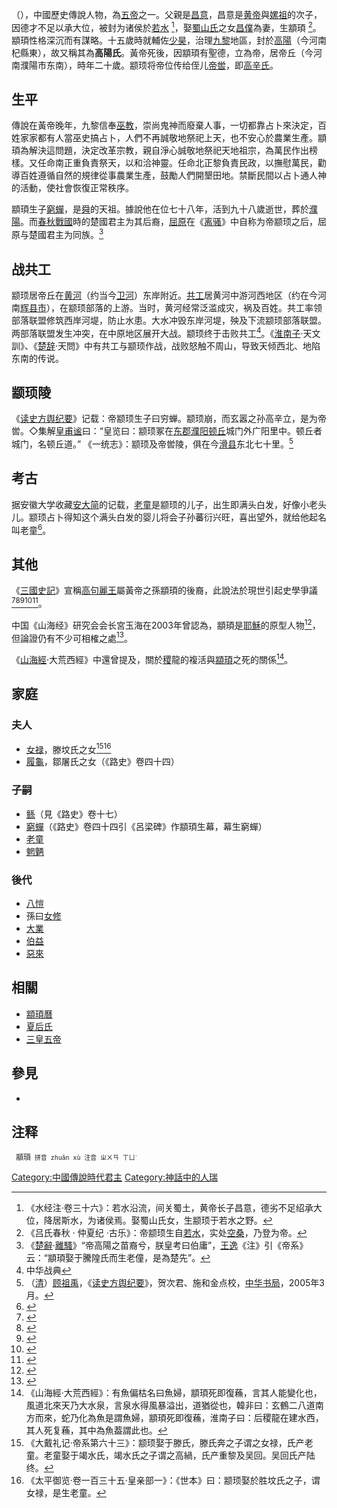 {{先秦人物信息框
|名称 = 顓頊
|图像 = EmperorZhuanxu.jpg
|图说 = 顓頊像
|时代 = 三皇五帝
|身份 = 国君
|父 = [[昌意|昌意]]
|母 = 昌僕
|子女 = 窮蟬
|都城 = 帝丘（今河南濮陽）
|居所 = 帝丘
|墓葬 = 帝丘
}}

'''{{ruby|颛|-{zh-hans:zhuān;zh-hk:zyun<sup>1</sup>;zh-tw:ㄓㄨㄢ}-}}{{ruby|顼|-{zh-hans:xū;zh-hk:juk<sup>1</sup>;zh-tw:ㄒㄩˋ}-}}'''（{{bd|？||？||}}），中國歷史傳說人物，為[[三皇五帝|五帝]]之一。父親是[[昌意|昌意]]，昌意是[[黄帝|黄帝]]與[[嫘祖|嫘祖]]的次子，因德才不足以承大位，被封为诸侯於[[若水|若水]] <ref> 《水经注·卷三十六》：若水沿流，间关蜀土，黄帝长子昌意，德劣不足绍承大位，降居斯水，为诸侯焉。娶蜀山氏女，生颛顼于若水之野。 </ref>，娶[[蜀山氏|蜀山氏]]之女[[昌僕|昌僕]]為妻，生顓頊 <ref>《吕氏春秋 · 仲夏纪 ·古乐》：帝颛顼生自[[若水|若水]]，实处[[空桑|空桑]]，乃登为帝。</ref>。顓頊性格深沉而有謀略。十五歲時就輔佐[[少昊|少昊]]，治理[[九黎|九黎]]地區，封於[[高阳镇_(杞县)|高陽]]（今河南杞縣東），故又稱其為'''高陽氏'''。黃帝死後，因顓頊有聖德，立為帝，居帝丘（今河南濮陽市东南），時年二十歲。颛顼将帝位传给侄儿[[帝喾|帝喾]]，即[[高辛氏|高辛氏]]。

==生平==
傳說在黃帝晚年，九黎信奉[[巫教|巫教]]，崇尚鬼神而廢棄人事，一切都靠占卜來決定，百姓家家都有人當巫史搞占卜，人們不再誠敬地祭祀上天，也不安心於農業生產。顓頊為解決這問題，決定改革宗教，親自淨心誠敬地祭祀天地祖宗，為萬民作出榜樣。又任命南正重負責祭天，以和洽神靈。任命北正黎負責民政，以撫慰萬民，勸導百姓遵循自然的規律從事農業生產，鼓勵人們開墾田地。禁斷民間以占卜通人神的活動，使社會恢復正常秩序。

顓頊生子[[窮蟬|窮蟬]]，是[[舜|舜]]的天祖。據說他在位七十八年，活到九十八歲逝世，葬於[[濮陽|濮陽]]。而[[春秋时期|春秋]][[戰國|戰國]]時的楚國君主为其后裔，[[屈原|屈原]]在《[[离骚|离骚]]》中自称为帝颛顼之后，屈原与楚國君主为同族。<ref>《[[楚辭|楚辭]]·[[離騷|離騷]]》“帝高陽之苗裔兮，朕皇考曰伯庸”，[[王逸|王逸]]《注》引《帝系》云：“顓頊娶于騰隍氏而生老僮，是為楚先”。</ref>

==战共工==
颛顼居帝丘在[[黄河|黄河]]（约当今[[卫河|卫河]]）东岸附近。[[共工|共工]]居黄河中游河西地区（约在今河南[[辉县市|辉县市]]），在颛顼部落的上游。当时，黄河经常泛滥成灾，祸及百姓。共工率领部落联盟修筑西岸河堤，防止水患。大水冲毁东岸河堤，殃及下流颛顼部落联盟。两部落联盟发生冲突，在中原地区展开大战。颛顼终于击败共工<ref>中华战典</ref>。《[[淮南子|淮南子]]·天文訓》、《[[楚辞|楚辞]]·天問》中有共工与颛顼作战，战败怒触不周山，导致天倾西北、地陷东南的传说。

==颛顼陵==
《[[读史方舆纪要|读史方舆纪要]]》记载：帝颛顼生子曰穷蝉。颛顼崩，而玄嚣之孙高辛立，是为帝喾。◇集解[[皇甫谧|皇甫谧]]曰：“皇览曰：颛顼冢在[[东郡|东郡]][[濮阳|濮阳]][[顿丘|顿丘]]城门外广阳里中。顿丘者城门，名顿丘道。”
《一统志》：颛顼及帝喾陵，俱在今[[滑县|滑县]]东北七十里。<ref>（[[清|清]]）[[顾祖禹|顾祖禹]]，《[[读史方舆纪要|读史方舆纪要]]》，贺次君、施和金点校，[[中华书局有限公司|中华书局]]，2005年3月。 </ref>

==考古==
据安徽大学收藏[[安大简|安大简]]的记载，[[老童|老童]]是颛顼的儿子，出生即满头白发，好像小老头儿。颛顼占卜得知这个满头白发的婴儿将会子孙蕃衍兴旺，喜出望外，就给他起名叫老童<ref>{{cite web|author=|title=“安大简”首露真容 上载《诗经》、楚史等珍贵文献|url=http://ah.anhuinews.com/system/2016/05/17/007347975.shtml|publisher=　中安在线|date=2016-05-17 09:19:54|accessdate=2017-11-26|pages=|archive-url=https://web.archive.org/web/20180322015441/http://ah.anhuinews.com/system/2016/05/17/007347975.shtml|archive-date=2018-03-22|dead-url=yes}}</ref>。

==其他==
《[[三國史記|三國史記]]》宣稱[[高句麗王|高句麗王]]屬黃帝之孫顓頊的後裔，此說法於現世引起史學爭議<ref>{{Cite news|author={{illm|金光林|ja|金光林 (歴史学者)}}|date=2014|title=A Comparison of the Korean and Japanese Approaches to Foreign Family Names|newspaper=Journal of cultural interaction in East Asia|publisher={{illm|東亞文化交涉學會|ja|東アジア文化交渉学会}}|url=http://www.sciea.org/wp-content/uploads/2014/05/03_JIN.pdf|language=en|format=PDF|page=30|archiveurl=https://web.archive.org/web/20160327222247/http://www.sciea.org/wp-content/uploads/2014/05/03_JIN.pdf|archivedate=2016-03-27}}</ref><ref>{{Cite news|url=http://db.history.go.kr/item/level.do?setId=1&itemId=sg&synonym=off&chinessChar=on&position=0&levelId=sg_028_0020_0430|title=三國史記 卷第二十八 百濟本紀 第六|publisher=[[國史編纂委員會|國史編纂委員會]]|archiveurl=https://web.archive.org/web/20170906135037/http://db.history.go.kr/item/level.do?setId=1&itemId=sg&synonym=off&chinessChar=on&position=0&levelId=sg_028_0020_0430|archivedate=2017-09-06}}</ref><ref>{{Cite news|url=http://db.history.go.kr/item/level.do?sort=levelId&dir=ASC&start=1&limit=20&page=1&setId=2&prevPage=0&prevLimit=&itemId=sg&types=&synonym=off&chinessChar=on&levelId=sg_018_0050_0170&position=1|title=三國史記 卷第十八 髙句麗本紀 第六|publisher=[[國史編纂委員會|國史編纂委員會]]|archiveurl=https://web.archive.org/web/20170906134738/http://db.history.go.kr/item/level.do?sort=levelId&dir=ASC&start=1&limit=20&page=1&setId=2&prevPage=0&prevLimit=&itemId=sg&types=&synonym=off&chinessChar=on&levelId=sg_018_0050_0170&position=1|archivedate=2017-09-06}}</ref><ref>{{Cite news|url=http://terms.naver.com/entry.nhn?docId=1642804&cid=49625&categoryId=49800&mobile#TABLE_OF_CONTENT18|title=의자왕 義慈王|publisher=[[韓國人文古典研究所|韓國人文古典研究所]]|archiveurl=https://web.archive.org/web/20210829203730/https://terms.naver.com/entry.naver?docId=1642804&mobile=&cid=49615&categoryId=49800 |archivedate=2021-08-29}}</ref><ref>{{Cite news|url=https://terms.naver.com/entry.naver?docId=1642754&mobile&cid=49615&categoryId=49799|title=광개토왕 廣開土王|publisher=[[韓國人文古典研究所|韓國人文古典研究所]]|archiveurl=https://web.archive.org/web/20210829205717/https://terms.naver.com/entry.naver?docId=1642754&mobile=&cid=49615&categoryId=49799|archivedate=2021-08-29}}</ref>。

中国《山海经》研究会会长宮玉海在2003年曾認為，顓頊是[[耶穌|耶穌]]的原型人物<ref>{{cite web|url=http://www.jl.xinhuanet.com/cbs/wh_04.htm|title=“石破天驚”一新說──耶穌即顓頊，墓葬在扶餘|website=新華網|accessdate=2022-02-16}}</ref>，但論證仍有不少可相榷之處<ref>{{cite web|url=http://koboloto.weebly.com/3217835468-blog/is_jesus_chinese|title=耶穌是中國人嗎|date=2013-05-17}}</ref>。

《[[山海經|山海經]]·大荒西經》中還曾提及，關於[[后稷|稷]]龍的複活與[[顓頊|顓頊]]之死的關係<ref>《山海經·大荒西經》：有魚偏枯名曰魚婦，顓頊死即復蘓，言其人能變化也，風道北來天乃大水泉，言泉水得風暴溢出，道猶從也，韓非曰：玄鶴二八道南方而來，蛇乃化為魚是謂魚婦，顓頊死即復蘓，淮南子曰：后稷龍在建水西，其人死复蘓，其中為魚葢謂此也。 </ref>。

==家庭==
===夫人===
*[[女禄|女禄]]，滕坟氏之女<ref>《大戴礼记·帝系第六十三》：颛顼娶于滕氏，滕氏奔之子谓之女禄，氏产老童。老童娶于竭水氏，竭水氏之子谓之高緺，氏产重黎及吴回。吴回氏产陆终。</ref><ref>《太平御览·卷一百三十五·皇亲部一》：《世本》曰：颛顼娶於胜坟氏之子，谓女禄，是生老童。</ref>
*[[履龜|履龜]]，鄒屠氏之女（《路史》卷四十四）

===子嗣===
*[[鲧|鲧]]（見《路史》卷十七）
*[[窮蟬|窮蟬]]（《路史》卷四十四引《呂梁碑》作顓頊生幕，幕生窮蟬）
*[[老童|老童]]
*[[魍魉|魍魉]]

===後代===
*[[八愷|八愷]]
*孫曰[[女修|女修]]
*[[大業|大業]]
*[[伯益|伯益]]
*[[惡來|惡來]]

==相關==
*[[顓頊曆|顓頊曆]]
*[[夏后氏|夏后氏]]
*[[三皇五帝|三皇五帝]]

==參見==
*{{wikisource history link|史記|001|顓頊}}

== 注释 ==
  <small><big>顓頊</big> 拼音 zhuān xù 注音 ㄓㄨㄢ ㄒㄩˋ</small>
{{reflist|2}}   

{{s-start}}
{{s-before|伯父[[少昊|少昊]]}}
{{s-title|中国中原地区君主}}
{{s-after|堂侄[[喾|喾]]}} 
{{s-end}}

{{三皇五帝}}

[[Category:中國傳說時代君主|Category:中國傳說時代君主]]

[[Category:神話中的人瑞|Category:神話中的人瑞]]